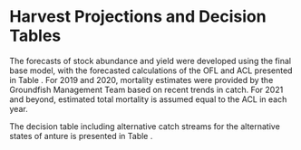 <!-- **************HARVEST PROJECTIONS AND DECISION TABLE****************** -->

# Harvest Projections and Decision Tables

The forecasts of stock abundance and yield were developed using the final base model, 
with the forecasted calculations of the OFL and ACL presented in Table \ref{tab:OFL_projection}. For 2019 and 2020, mortality estimates were provided by the Groundfish Management Team based on recent trends in catch. For 2021 and beyond, estimated total mortality is assumed equal to the ACL in each year.

The decision table including alternative catch streams for the alternative states of anture is presented in Table \ref{tab:Decision_table_mod1_text}. 

 



